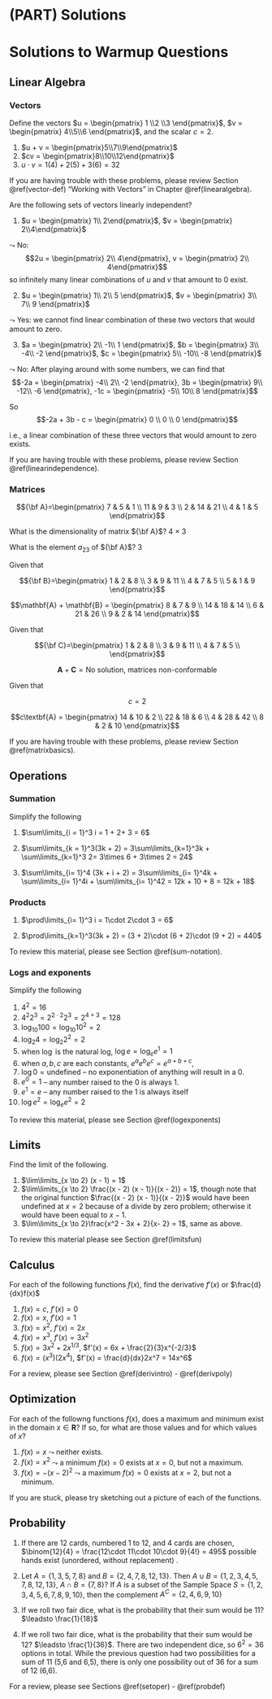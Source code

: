# (PART) Solutions {.unnumbered}

# Solutions to Warmup Questions {.unnumbered}

## Linear Algebra {.unnumbered}

### Vectors {.unnumbered}

Define the vectors $u = \begin{pmatrix} 1 \\2 \\3 \end{pmatrix}$, $v = \begin{pmatrix} 4\\5\\6 \end{pmatrix}$, and the scalar $c = 2$. 

1. $u + v = \begin{pmatrix}5\\7\\9\end{pmatrix}$
2. $cv = \begin{pmatrix}8\\10\\12\end{pmatrix}$
3. $u \cdot v = 1(4) + 2(5) + 3(6) = 32$

If you are having trouble with these problems, please review Section \@ref(vector-def) "Working with Vectors" in Chapter \@ref(linearalgebra). 

Are the following sets of vectors linearly independent?

1. $u = \begin{pmatrix} 1\\ 2\end{pmatrix}$, $v = \begin{pmatrix} 2\\4\end{pmatrix}$

$\leadsto$ No: $$2u = \begin{pmatrix} 2\\ 4\end{pmatrix}, v = \begin{pmatrix} 2\\ 4\end{pmatrix}$$
so infinitely many linear combinations of $u$ and $v$ that amount to 0 exist.

2. $u = \begin{pmatrix} 1\\ 2\\ 5 \end{pmatrix}$, $v = \begin{pmatrix} 3\\ 7\\ 9 \end{pmatrix}$

$\leadsto$ Yes: we cannot find  linear combination of these two vectors that would amount to zero. 

3. $a = \begin{pmatrix} 2\\ -1\\ 1 \end{pmatrix}$, $b = \begin{pmatrix} 3\\ -4\\ -2 \end{pmatrix}$, $c = \begin{pmatrix} 5\\ -10\\ -8 \end{pmatrix}$ 

$\leadsto$ No: After playing around with some numbers, we can find that 
$$-2a = \begin{pmatrix} -4\\ 2\\ -2 \end{pmatrix}, 3b = \begin{pmatrix} 9\\ -12\\ -6 \end{pmatrix}, -1c = \begin{pmatrix} -5\\ 10\\ 8 \end{pmatrix}$$

So 
$$-2a + 3b - c = \begin{pmatrix} 0 \\ 0 \\ 0 \end{pmatrix}$$

i.e., a linear combination of these three vectors that would amount to zero exists.

If you are having trouble with these problems, please review Section \@ref(linearindependence). 

### Matrices {.unnumbered}

$${\bf A}=\begin{pmatrix}
			7 & 5 & 1 \\
			11 & 9 & 3 \\ 
			2 & 14 & 21 \\ 
			4 & 1 & 5
		\end{pmatrix}$$

What is the dimensionality of matrix ${\bf A}$?  4 $\times$ 3

What is the element $a_{23}$ of ${\bf A}$? 3

Given that 

$${\bf B}=\begin{pmatrix}
			1 & 2 & 8 \\
			3 & 9 & 11 \\ 
			4 & 7 & 5 \\ 
			5 & 1 & 9
		\end{pmatrix}$$

$$\mathbf{A} + \mathbf{B} = \begin{pmatrix}
			8 & 7 & 9 \\
			14 & 18 & 14 \\ 
			6 & 21 & 26 \\ 
			9 & 2 & 14
		\end{pmatrix}$$

Given that 

$${\bf C}=\begin{pmatrix}
			1 & 2 & 8 \\
			3 & 9 & 11 \\ 
			4 & 7 & 5 \\ 
		\end{pmatrix}$$

$$\mathbf{A} + \mathbf{C} = \text{No solution, matrices non-conformable}$$

Given that 

$$c = 2$$

$$c\textbf{A} = \begin{pmatrix}
			14 & 10 & 2 \\
			22 & 18 & 6 \\ 
			4 & 28 & 42 \\ 
			8 & 2 & 10
		\end{pmatrix}$$

If you are having trouble with these problems, please review Section \@ref(matrixbasics). 

## Operations {.unnumbered}

### Summation {.unnumbered}

Simplify the following

1. $\sum\limits_{i = 1}^3 i = 1 + 2+ 3 = 6$

2. $\sum\limits_{k = 1}^3(3k + 2) = 3\sum\limits_{k=1}^3k + \sum\limits_{k=1}^3 2= 3\times 6 + 3\times 2 = 24$

3. $\sum\limits_{i= 1}^4 (3k + i + 2) = 3\sum\limits_{i= 1}^4k + \sum\limits_{i= 1}^4i + \sum\limits_{i= 1}^42 = 12k + 10 + 8 = 12k + 18$

### Products {.unnumbered}

1. $\prod\limits_{i= 1}^3 i = 1\cdot 2\cdot 3 = 6$

2. $\prod\limits_{k=1}^3(3k + 2) = (3 + 2)\cdot (6 + 2)\cdot (9 + 2) = 440$

To review this material, please see Section \@ref(sum-notation).

### Logs and exponents {.unnumbered}

Simplify the following

1.  $4^2 = 16$
2.  $4^2 2^3 = 2^{2\cdot 2}2^{3} = 2^{4 + 3} = 128$
3.  $\log_{10}100 = \log_{10}10^2 = 2$
4.  $\log_{2}4 = \log_{2}2^2 = 2$
5.  when $\log$ is the natural log, $\log e = \log_{e} e^1 = 1$
6.  when $a, b, c$ are each constants, $e^a e^b e^c = e^{a + b + c}$, 
7.  $\log 0 = \text{undefined}$ -- no exponentiation of anything will result in a 0.
8.  $e^0 = 1$ -- any number raised to the 0 is always 1. 
9.  $e^1 = e$ -- any number raised to the 1 is always itself
10. $\log e^2 = \log_e e^2 = 2$

To review this material, please see Section \@ref(logexponents)

## Limits {.unnumbered}

Find the limit of the following.

1. $\lim\limits_{x \to 2} (x - 1) = 1$
2. $\lim\limits_{x \to 2} \frac{(x - 2) (x - 1)}{(x - 2)} = 1$, though note that the original function $\frac{(x - 2) (x - 1)}{(x - 2)}$ would have been undefined at $x = 2$ because of a divide by zero problem; otherwise it would have been equal to $x - 1$.
3. $\lim\limits_{x \to 2}\frac{x^2 - 3x + 2}{x- 2} = 1$, same as above.

To review this material please see Section \@ref(limitsfun)

## Calculus {.unnumbered}

For each of the following functions $f(x)$, find the derivative $f'(x)$ or $\frac{d}{dx}f(x)$

1. $f(x)=c$, $f'(x) = 0$
2. $f(x)=x$, $f'(x) = 1$
3. $f(x)=x^2$, $f'(x) = 2x$
4. $f(x)=x^3$, $f'(x) = 3x^2$
5. $f(x)=3x^2+2x^{1/3}$, $f'(x) = 6x + \frac{2}{3}x^{-2/3}$
6. $f(x)=(x^3)(2x^4)$, $f'(x) = \frac{d}{dx}2x^7 = 14x^6$

For a review, please see Section \@ref(derivintro) - \@ref(derivpoly)

## Optimization {.unnumbered}

For each of the followng functions $f(x)$, does a maximum and minimum exist in the domain $x \in \mathbf{R}$? If so, for what are those values and for which values of $x$?

1. $f(x) = x$ $\leadsto$ neither exists.
2. $f(x) = x^2$ $\leadsto$ a minimum $f(x) = 0$ exists at $x = 0$, but not a maximum.
3. $f(x) = -(x  - 2)^2$ $\leadsto$ a maximum $f(x) = 0$ exists at $x = 2$, but not a minimum.

If you are stuck, please try sketching out a picture of each of the functions.

## Probability {.unnumbered}

1. If there are 12 cards, numbered 1 to 12, and 4 cards are chosen, $\binom{12}{4} = \frac{12\cdot 11\cdot 10\cdot 9}{4!} = 495$ possible hands exist (unordered, without replacement) .
2. Let $A = \{1,3,5,7,8\}$ and $B = \{2,4,7,8,12,13\}$. Then $A \cup B = \{1, 2, 3, 4, 5, 7, 8, 12, 13\}$,  $A \cap B = \{7, 8\}$? If $A$ is a subset of the Sample Space $S = \{1,2,3,4,5,6,7,8,9,10\}$, then the complement $A^C = \{2, 4, 6, 9, 10\}$

3. If we roll two fair dice, what is the probability that their sum would be 11? $\leadsto \frac{1}{18}$ 
4. If we roll two fair dice, what is the probability that their sum would be 12? $\leadsto \frac{1}{36}$. There are two independent dice, so $6^2 = 36$ options in total. While the previous question had two possibilities for a sum of 11 (5,6 and 6,5), there is only one possibility out of 36 for a sum of 12 (6,6).

For a review, please see Sections \@ref(setoper) - \@ref(probdef)

